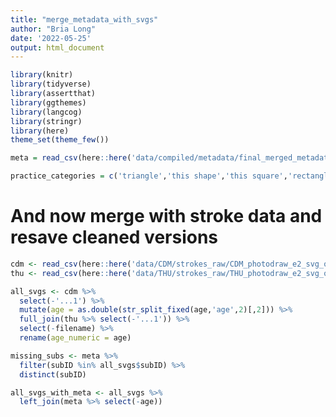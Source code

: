 ```yaml
---
title: "merge_metadata_with_svgs"
author: "Bria Long"
date: '2022-05-25'
output: html_document
---
```




```r
library(knitr)
library(tidyverse)
library(assertthat)
library(ggthemes)
library(langcog)
library(stringr)
library(here)
theme_set(theme_few())
```

```r
meta = read_csv(here::here('data/compiled/metadata/final_merged_metadata.csv'))
```
```r
practice_categories = c('triangle','this shape','this square','rectangle')
```

# And now merge with stroke data and resave cleaned versions
```r
cdm <- read_csv(here::here('data/CDM/strokes_raw/CDM_photodraw_e2_svg_output2022.csv'))
thu <- read_csv(here::here('data/THU/strokes_raw/THU_photodraw_e2_svg_output2022.csv'))
```


```r
all_svgs <- cdm %>%
  select(-'...1') %>%
  mutate(age = as.double(str_split_fixed(age,'age',2)[,2])) %>%
  full_join(thu %>% select(-'...1')) %>%
  select(-filename) %>%
  rename(age_numeric = age)
```

```r
missing_subs <- meta %>%
  filter(subID %in% all_svgs$subID) %>%
  distinct(subID)
```

```r
all_svgs_with_meta <- all_svgs %>%
  left_join(meta %>% select(-age))
```